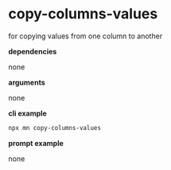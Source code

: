 # copy-columns-values

for copying values from one column to another

**dependencies**

none

**arguments**

none

**cli example**

```sh title="terminal"
npx mn copy-columns-values
```

**prompt example**

none
